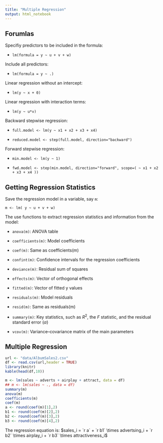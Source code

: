```yaml
---
title: "Multiple Regression"
output: html_notebook
---
```


## Forumlas

Specifiy predictors to be included in the formula: 

* `lm(formula = y ~ u + v + w)`

Include all predictors:

* `lm(formula = y ~ .)`  

Linear regression without an intercept: 

* `lm(y ~ x + 0)`

Linear regression with interaction terms: 

* `lm(y ~ u*v)`

Backward stepwise regression: 

* `full.model <- lm(y ~ x1 + x2 + x3 + x4)`

* `reduced.model <- step(full.model, direction="backward")`

Forward stepwise regression: 

* `min.model <- lm(y ~ 1)`

* `fwd.model <- step(min.model, direction="forward", scope=( ~ x1 + x2 + x3 + x4 ))`


## Getting Regression Statistics

Save the regression model in a variable, say `m`:

`m <- lm( y ~ u + v + w)`

The use functions to extract regression statistics and information from the model:

* `anova(m)`: ANOVA table

* `coefficients(m)`: Model coefficients

* `coef(m)`: Same as coefficients(m)

* `confint(m)`: Confidence intervals for the regression coefficients

* `deviance(m)`: Residual sum of squares

* `effects(m)`: Vector of orthogonal effects

* `fitted(m)`: Vector of fitted y values

* `residuals(m)`: Model residuals

* `resid(m)`: Same as residuals(m)

* `summary(m)`: Key statistics, such as $R^2$, the $F$ statistic, and the residual standard error ($\alpha$)

* `vcov(m)`: Variance–covariance matrix of the main parameters



## Multiple Regression

```r
url <- "data/AlbumSales2.csv"
df <- read.csv(url,header = TRUE)
library(knitr)
kable(head(df,10))

m <- lm(sales ~ adverts + airplay + attract, data = df)
## m <- lm(sales ~ ., data = df)
summary(m)
anova(m)
coefficients(m)
coef(m)
a <- round(coef(m)[1],2)
b1 <- round(coef(m)[2],2)
b2 <- round(coef(m)[3],2)
b3 <- round(coef(m)[4],2)

```

The regression equation is: $sales_i = `r a` + `r b1` \times advertsing_i + `r b2` \times airplay_i + `r b3` \times attractiveness_i$
